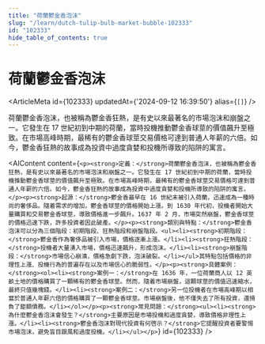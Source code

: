 ```yaml
---
title: "荷蘭鬱金香泡沫"
slug: "/learn/dutch-tulip-bulb-market-bubble-102333"
id: "102333"
hide_table_of_contents: true
---
```



# 荷蘭鬱金香泡沫

<ArticleMeta id={102333} updatedAt={'2024-09-12 16:39:50'} alias={`[]`} />
<div className='border-solid border-b border-t-0 my-4 border-[var(--ifm-color-gray-300)]' />

荷蘭鬱金香泡沫，也被稱為鬱金香狂熱，是有史以來最著名的市場泡沫和崩盤之一。它發生在 17 世紀初到中期的荷蘭，當時投機推動鬱金香球莖的價值飆升至極致。在市場高峰時期，最稀有的鬱金香球莖交易價格可達到普通人年薪的六倍。如今，鬱金香狂熱的故事成為投資中過度貪婪和投機所導致的陷阱的寓言。

<AIContent content={`<p><strong>定義：</strong>荷蘭鬱金香泡沫，也被稱為鬱金香狂熱，是有史以來最著名的市場泡沫和崩盤之一。它發生在 17 世紀初到中期的荷蘭，當時投機推動鬱金香球莖的價值飆升至極致。在市場高峰時期，最稀有的鬱金香球莖交易價格可達到普通人年薪的六倍。如今，鬱金香狂熱的故事成為投資中過度貪婪和投機所導致的陷阱的寓言。</p><p><strong>起源：</strong>鬱金香最早在 16 世紀末被引入荷蘭，迅速成為一種時尚的奢侈品。隨着需求的增加，鬱金香球莖的價格開始上漲。到 1630 年代初，投機者開始大量購買和交易鬱金香球莖，導致價格進一步飆升。1637 年 2 月，市場突然崩盤，鬱金香球莖的價格迅速下跌，許多投資者因此破產。</p><p><strong>類別與特點：</strong>鬱金香泡沫可以分為三個階段：初期階段、狂熱階段和崩盤階段。<ul><li><strong>初期階段：</strong>鬱金香作為奢侈品被引入市場，價格逐漸上漲。</li><li><strong>狂熱階段：</strong>投機者大量湧入市場，價格迅速飆升，形成泡沫。</li><li><strong>崩盤階段：</strong>市場信心崩潰，價格急劇下跌，泡沫破裂。</li></ul>其特點包括價格的非理性上漲、投機行為的普遍存在以及市場信心的脆弱性。</p><p><strong>具體案例：</strong><ol><li><strong>案例一：</strong>在 1636 年，一位荷蘭商人以 12 英畝土地的價格購買了一顆稀有的鬱金香球莖。然而，隨着市場崩盤，這顆球莖的價值迅速縮水，最終只值幾塊錢。</li><li><strong>案例二：</strong>另一位投機者在市場高峰期以相當於普通人年薪六倍的價格購買了一顆鬱金香球莖。市場崩盤後，他不僅失去了所有投資，還揹負了鉅額債務。</li></ol></p><p><strong>常見問題：</strong><ul><li><strong>為什麼鬱金香泡沫會發生？</strong>主要原因是市場投機和過度貪婪，導致價格非理性上漲。</li><li><strong>鬱金香泡沫對現代投資有何啓示？</strong>它提醒投資者要警惕市場泡沫，避免盲目跟風和過度投機。</li></ul></p>`} id={102333} />
